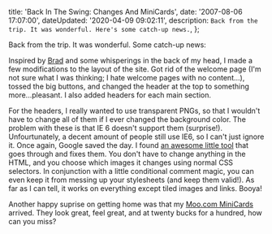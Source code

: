 


  title: 'Back In The Swing: Changes And MiniCards',
  date: '2007-08-06 17:07:00',
  dateUpdated: '2020-04-09 09:02:11',
  description: `Back from the trip. It was wonderful. Here's some catch-up news.`,
};

Back from the trip. It was wonderful. Some catch-up news:

Inspired by [Brad](http://www.braddielman.com/2007/07/31/a-little-nip-here-a-little-tuck-there/) and some whisperings in the back of my head, I made a few modifications to the layout of the site. Got rid of the welcome page (I'm not sure what I was thinking; I hate welcome pages with no content...), tossed the big buttons, and changed the header at the top to something more...pleasant. I also added headers for each main section.

For the headers, I really wanted to use transparent PNGs, so that I wouldn't have to change all of them if I ever changed the background color. The problem with these is that IE 6 doesn't support them (surprise!). Unfourtunately, a decent amount of people still use IE6, so I can't just ignore it. Once again, Google saved the day. I found [an awesome little tool](http://www.twinhelix.com/css/iepngfix/) that goes through and fixes them. You don't have to change anything in the HTML, and you choose which images it changes using normal CSS selectors. In conjunction with a little conditional comment magic, you can even keep it from messing up your stylesheets (and keep them valid!). As far as I can tell, it works on everything except tiled images and links. Booya!

Another happy suprise on getting home was that my [Moo.com MiniCards](http://www.moo.com/products/minicards.php) arrived. They look great, feel great, and at twenty bucks for a hundred, how can you miss?

<ClientImage src={moocards} alt="Moo.com MiniCards" />
